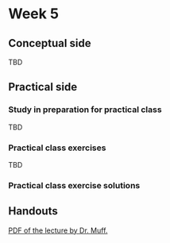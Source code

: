 # Week 5 {-}

## Conceptual side {-}

TBD

## Practical side {-}

### Study in preparation for practical class {-}

TBD

### Practical class exercises {-}

TBD

### Practical class exercise solutions {-}


## Handouts {-}

[PDF of the lecture by Dr. Muff.](https://github.com/opetchey/BIO144/raw/master/lectures/week2/Bio144_2017_week5.pdf)
